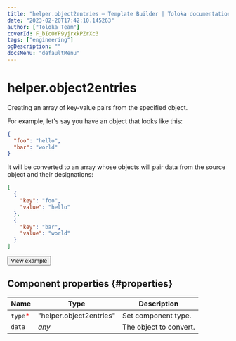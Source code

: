 ```yaml
---
title: "helper.object2entries — Template Builder | Toloka documentation"
date: "2023-02-20T17:42:10.145263"
author: ["Toloka Team"]
coverId: F_bIcOYF9yjrxkPZrXc3
tags: ["engineering"]
ogDescription: ""
docsMenu: "defaultMenu"
---
```



# helper.object2entries

Creating an array of key-value pairs from the specified object.

For example, let's say you have an object that looks like this:

```json
{
  "foo": "hello",
  "bar": "world"
}
```

It will be converted to an array whose objects will pair data from the source object and their designations:

```json
[
  {
    "key": "foo",
    "value": "hello"
  },
  {
    "key": "bar",
    "value": "world"
  }
]
```

<Button themeColor="light" view="default" size="l" type="link" url="https://ya.cc/t/CMTew3Xf3twjQE">View example</Button>

## Component properties {#properties}

**Name** | **Type** | **Description**
----- | ----- | -----
`type`<span style="color: red">\*</span> | "helper.object2entries" | Set component type.
`data` | _any_ | The object to convert.

<ContactSupport/>